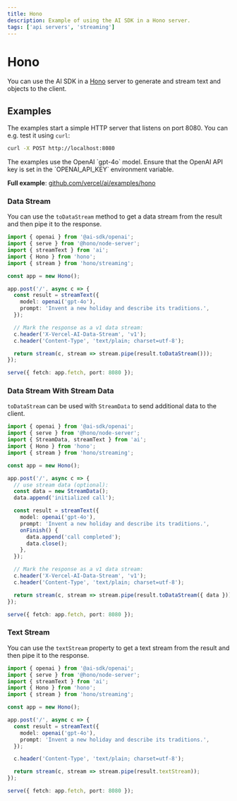 ```yaml
---
title: Hono
description: Example of using the AI SDK in a Hono server.
tags: ['api servers', 'streaming']
---
```


# Hono

You can use the AI SDK in a [Hono](https://hono.dev/) server to generate and stream text and objects to the client.

## Examples

The examples start a simple HTTP server that listens on port 8080. You can e.g. test it using `curl`:

```bash
curl -X POST http://localhost:8080
```

<Note>
  The examples use the OpenAI `gpt-4o` model. Ensure that the OpenAI API key is
  set in the `OPENAI_API_KEY` environment variable.
</Note>

**Full example**: [github.com/vercel/ai/examples/hono](https://github.com/vercel/ai/tree/main/examples/hono)

### Data Stream

You can use the `toDataStream` method to get a data stream from the result and then pipe it to the response.

```ts filename='index.ts'
import { openai } from '@ai-sdk/openai';
import { serve } from '@hono/node-server';
import { streamText } from 'ai';
import { Hono } from 'hono';
import { stream } from 'hono/streaming';

const app = new Hono();

app.post('/', async c => {
  const result = streamText({
    model: openai('gpt-4o'),
    prompt: 'Invent a new holiday and describe its traditions.',
  });

  // Mark the response as a v1 data stream:
  c.header('X-Vercel-AI-Data-Stream', 'v1');
  c.header('Content-Type', 'text/plain; charset=utf-8');

  return stream(c, stream => stream.pipe(result.toDataStream()));
});

serve({ fetch: app.fetch, port: 8080 });
```

### Data Stream With Stream Data

`toDataStream` can be used with `StreamData` to send additional data to the client.

```ts filename='index.ts' highlight="11-13,18-21,28"
import { openai } from '@ai-sdk/openai';
import { serve } from '@hono/node-server';
import { StreamData, streamText } from 'ai';
import { Hono } from 'hono';
import { stream } from 'hono/streaming';

const app = new Hono();

app.post('/', async c => {
  // use stream data (optional):
  const data = new StreamData();
  data.append('initialized call');

  const result = streamText({
    model: openai('gpt-4o'),
    prompt: 'Invent a new holiday and describe its traditions.',
    onFinish() {
      data.append('call completed');
      data.close();
    },
  });

  // Mark the response as a v1 data stream:
  c.header('X-Vercel-AI-Data-Stream', 'v1');
  c.header('Content-Type', 'text/plain; charset=utf-8');

  return stream(c, stream => stream.pipe(result.toDataStream({ data })));
});

serve({ fetch: app.fetch, port: 8080 });
```

### Text Stream

You can use the `textStream` property to get a text stream from the result and then pipe it to the response.

```ts filename='index.ts' highlight="18"
import { openai } from '@ai-sdk/openai';
import { serve } from '@hono/node-server';
import { streamText } from 'ai';
import { Hono } from 'hono';
import { stream } from 'hono/streaming';

const app = new Hono();

app.post('/', async c => {
  const result = streamText({
    model: openai('gpt-4o'),
    prompt: 'Invent a new holiday and describe its traditions.',
  });

  c.header('Content-Type', 'text/plain; charset=utf-8');

  return stream(c, stream => stream.pipe(result.textStream));
});

serve({ fetch: app.fetch, port: 8080 });
```
